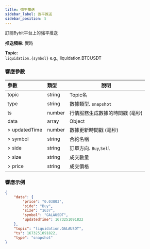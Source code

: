 ```yaml
---
title: 強平推送
sidebar_label: 強平推送
sidebar_position: 5
---
```


訂閱Bybit平台上的強平推送

**推送頻率:** 實時

**Topic:**<br/>
`liquidation.{symbol}` e.g., liquidation.BTCUSDT

### 響應參數
| 參數 | 類型 | 說明|
|:----- |:-----|----- |
|topic |string |Topic名 |
|type |string |數據類型. `snapshot` |
|ts |number |行情服務生成數據的時間戳 (毫秒) |
|data |array |Object |
|> updatedTime |number |數據更新時間戳 (毫秒) |
|> symbol |string |合約名稱 |
|> side |string |訂單方向. `Buy`,`Sell` |
|> size |string |成交數量 |
|> price |string |成交價格 |

### 響應示例

```json
{
    "data": {
        "price": "0.03803",
        "side": "Buy",
        "size": "1637",
        "symbol": "GALAUSDT",
        "updatedTime": 1673251091822
    },
    "topic": "liquidation.GALAUSDT",
    "ts": 1673251091822,
    "type": "snapshot"
}
```